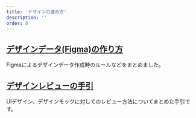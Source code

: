 ```yaml
---
title: 'デザインの進め方'
description: ''
order: 8
---
```


## [デザインデータ(Figma)の作り方](/products/design-process/design-guide)
Figmaによるデザインデータ作成時のルールなどをまとめました。

## [デザインレビューの手引](/products/design-process/review)
UIデザイン、デザインモックに対してのレビュー方法についてまとめた手引です。
